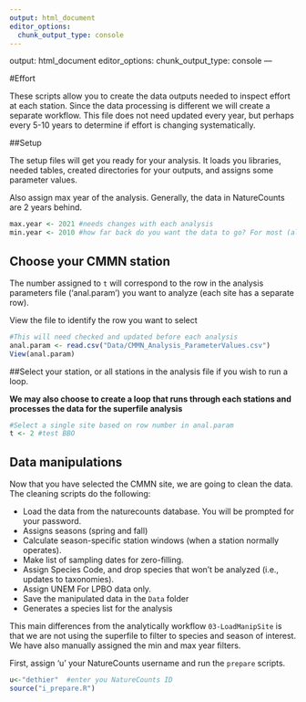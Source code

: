 ```yaml
---
output: html_document
editor_options: 
  chunk_output_type: console
---
```

output: html_document
editor_options: 
  chunk_output_type: console
---

#Effort

These scripts allow you to create the data outputs needed to inspect effort at each station. Since the data processing is different we will create a separate workflow. This file does not need updated every year, but perhaps every 5-10 years to determine if effort is changing systematically. 


##Setup

The setup files will get you ready for your analysis. It loads you libraries, needed tables, created directories for your outputs, and assigns some parameter values. 

Also assign max year of the analysis. Generally, the data in NatureCounts are 2 years behind. 

```r

max.year <- 2021 #needs changes with each analysis
min.year <- 2010 #how far back do you want the data to go? For most (all?) stations, the effort data started being collected in circa 2012. We will set the min date to 2010 so that we don't miss anything.  

```

## Choose your CMMN station {#Setup3.1}

The number assigned to `t` will correspond to the row in the analysis parameters file ('anal.param') you want to analyze (each site has a separate row).

View the file to identify the row you want to select
```r

#This will need checked and updated before each analysis
anal.param <- read.csv("Data/CMMN_Analysis_ParameterValues.csv") 
View(anal.param)

```

##Select your station, or all stations in the analysis file if you wish to run a loop. 

**We may also choose to create a loop that runs through each stations and processes the data for the superfile analysis**
```r

#Select a single site based on row number in anal.param
t <- 2 #test BBO

```

## Data manipulations {#Setup3.2}

Now that you have selected the CMMN site, we are going to clean the data. The cleaning scripts do the following: 

  - Load the data from the naturecounts database. You will be prompted for your password.
  - Assigns seasons (spring and fall)
  - Calculate season-specific station windows (when a station normally operates).
  - Make list of sampling dates for zero-filling.
  - Assign Species Code, and drop species that won't be analyzed (i.e., updates to taxonomies).
  - Assign UNEM For LPBO data only.
  - Save the manipulated data in the `Data` folder
  - Generates a species list for the analysis

This main differences from the analytically workflow `03-LoadManipSite` is that we are not using the superfile to filter to species and season of interest. We have also manually assigned the min and max year filters. 
  
First, assign 'u' your NatureCounts username and run the `prepare` scripts.

```r
  
u<-"dethier"  #enter you NatureCounts ID
source("i_prepare.R")

```
